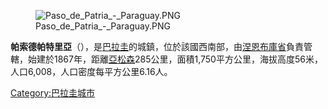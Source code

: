[[Image:Paso_de_Patria_-_Paraguay.PNG|right]]

'''帕索德帕特里亞'''（{{lang-es|Paso de Patria}}），是[[巴拉圭|巴拉圭]]的城鎮，位於該國西南部，由[[涅恩布庫省|涅恩布庫省]]負責管轄，始建於1867年，距離[[亞松森|亞松森]]285公里，面積1,750平方公里，海拔高度56米，人口6,008，人口密度每平方公里6.16人。

{{Paraguay-geo-stub}}
[[Category:巴拉圭城市|Category:巴拉圭城市]]